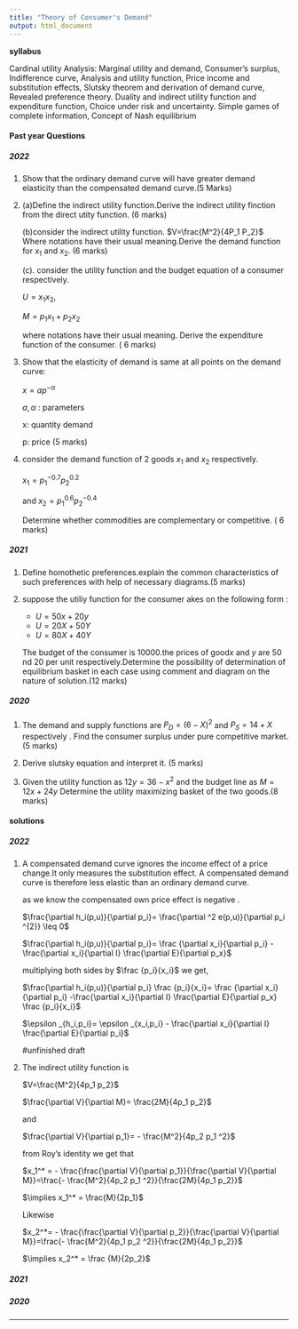 ```yaml
---
title: "Theory of Consumer's Demand"
output: html_document
---
```



**syllabus**

Cardinal utility Analysis: Marginal utility and demand, Consumer’s surplus, Indifference curve, Analysis and utility function, Price income and substitution effects, Slutsky theorem and derivation of demand curve, Revealed preference theory. Duality and indirect utility function and expenditure function, Choice under risk and uncertainty. Simple games of complete information, Concept of Nash equilibrium




#### Past year Questions {.tabset}

##### 2022

1. Show that the ordinary demand curve will have greater demand elasticity than the compensated demand curve.(5 Marks)

2. (a)Define the indirect utility function.Derive the indirect utility finction from the direct utity    function.
   (6 marks)

   (b)consider the indirect utility function.
   $V=\frac{M^2}{4P_1 P_2}$
   Where notations have their usual meaning.Derive the demand function for $x_1$ and $x_2$. 
   (6 marks)
  
   (c). consider the utility function and the budget equation of a consumer respectively.
  
   $U=x_1 x_2$,
  
   $M=p_1 x_1 +p_2 x_2$
  
   where notations have their usual meaning.
   Derive the expenditure function of the consumer.
   ( 6 marks)

3. Show that the elasticity of demand is same at all points on the demand curve:

   $x=ap^{-\alpha}$

   $a,\alpha$ : parameters

   x: quantity demand

   p: price 
   (5 marks)


4. consider the demand function of 2 goods $x_1$ and $x_2$ respectively.

   $x_1=p_1 ^{-0.7} p_2 ^{0.2}$

   and $x_2=p_1^{0.6}p_2^{-0.4}$

   Determine whether commodities are complementary or competitive.
   ( 6 marks)




##### 2021

1. Define homothetic preferences.explain the common characteristics of such preferences with help of necessary diagrams.(5 marks)

2. suppose the utiliy function for the consumer akes on the following form :

   - $U=50x+20y$
   - $U=20X+50Y$
   - $U=80X+40Y$

   The budget of the consumer is 10000.the prices of good$x$ and $y$ are 50 nd 20 per unit respectively.Determine the possibility of determination of equilibrium basket in each case using comment and diagram on the nature of solution.(12 marks)



##### 2020

1. The demand and supply functions are $P_D =(6-X)^2$ and $P_S =14+X$ respectively . Find the consumer surplus under pure competitive market.(5 marks)

2. Derive slutsky equation and interpret it. (5 marks)

3. Given the utility function as 
   $12y=36-x^2$
   and the budget line as 
   $M=12x+24y$
   Determine the utility maximizing basket of the two goods.(8 marks)
   
#### solutions {.tabset}

##### 2022

1. A compensated demand curve ignores the income effect of a price change.It only measures the substitution effect. A compensated demand curve is therefore less elastic than an ordinary demand curve.
   
   as we know the compensated own price effect is negative . 
   
   $\frac{\partial h_i(p,u)}{\partial p_i}= \frac{\partial ^2 e(p,u)}{\partial p_i ^{2}} \leq 0$
   
   $\frac{\partial h_i(p,u)}{\partial p_i}= \frac {\partial x_i}{\partial p_i} -\frac{\partial x_i}{\partial I} \frac{\partial E}{\partial p_x}$
   
   multiplying both sides by $\frac {p_i}{x_i}$ we get,
   
   
   $\frac{\partial h_i(p,u)}{\partial p_i} \frac {p_i}{x_i}= \frac {\partial x_i}{\partial p_i} -\frac{\partial x_i}{\partial I} \frac{\partial E}{\partial p_x} \frac {p_i}{x_i}$
   
   $\epsilon _{h_i,p_i}= \epsilon _{x_i,p_i} - \frac{\partial x_i}{\partial I} \frac{\partial E}{\partial p_i}$
   
   #unfinished draft
   
2. The indirect utility function is

   $V=\frac{M^2}{4p_1 p_2}$
   
   $\frac{\partial V}{\partial M}= \frac{2M}{4p_1 p_2}$
   
   and
   
   $\frac{\partial V}{\partial p_1}= - \frac{M^2}{4p_2 p_1 ^2}$
   
   from Roy's identity we get that 
   
   $x_1^* = - \frac{\frac{\partial V}{\partial p_1}}{\frac{\partial V}{\partial M}}=\frac{- \frac{M^2}{4p_2 p_1 ^2}}{\frac{2M}{4p_1 p_2}}$
   
   $\implies x_1^* = \frac{M}{2p_1}$
   
   Likewise 
   
   $x_2^*= - \frac{\frac{\partial V}{\partial p_2}}{\frac{\partial V}{\partial M}}=\frac{-  \frac{M^2}{4p_1 p_2 ^2}}{\frac{2M}{4p_1 p_2}}$
  
   $\implies x_2^* = \frac {M}{2p_2}$
  
  
    
    
   
   
   
   

   
   
   


##### 2021

##### 2020



---

